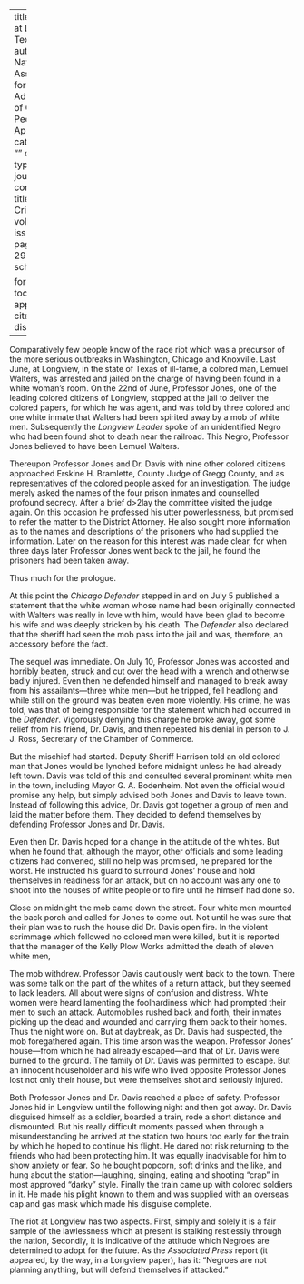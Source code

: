 
---
title: 'The Riot at Longview, Texas'
author: National Association for the Advancement of Colored People
date: Apr. 1919
categories: 
  - ""
citation: 
  type: article-journal
  container-title: The Crisis
  volume: 18
  issue: 6
  page: 291-292
google-scholar: true

format:
  html:
    toc: false
    appendix-cite-as: display
---


Comparatively few people know of the race riot which was a precursor of the more serious outbreaks in Washington, Chicago and Knoxville. Last June, at Longview, in the state of Texas of ill-fame, a colored man, Lemuel Walters, was arrested and jailed on the charge of having been found in a white woman's room. On the 22nd of June, Professor Jones, one of the leading colored citizens of Longview, stopped at the jail to deliver the colored papers, for which he was agent, and was told by three colored and one white inmate that Walters had been spirited away by a mob of white men. Subsequently the *Longview Leader* spoke of an unidentified Negro who had been found shot to death near the railroad. This Negro, Professor Jones believed to have been Lemuel Walters.

Thereupon Professor Jones and Dr. Davis with nine other colored citizens approached Erskine H. Bramlette, County Judge of Gregg County, and as representatives of the colored people asked for an investigation. The judge merely asked the names of the four prison inmates and counselled profound secrecy. After a brief d>2lay the committee visited the judge again. On this occasion he professed his utter powerlessness, but promised to refer the matter to the District Attorney. He also sought more information as to the names and descriptions of the prisoners who had supplied the information. Later on the reason for this interest was made clear, for when three days later Professor Jones went back to the jail, he found the prisoners had been taken away.

Thus much for the prologue.

At this point the *Chicago Defender* stepped in and on July 5 published a statement that the white woman whose name had been originally connected with Walters was really in love with him, would have been glad to become his wife and was deeply stricken by his death. The *Defender* also declared that the sheriff had seen the mob pass into the jail and was, therefore, an accessory before the fact.

The sequel was immediate. On July 10, Professor Jones was accosted and horribly beaten, struck and cut over the head with a wrench and otherwise badly injured. Even then he defended himself and managed to break away from his assailants---three white men---but he tripped, fell headlong and while still on the ground was beaten even more violently. His crime, he was told, was that of being responsible for the statement which had occurred in the *Defender*. Vigorously denying this charge he broke away, got some relief from his friend, Dr. Davis, and then repeated his denial in person to J. J. Ross, Secretary of the Chamber of Commerce.

But the mischief had started. Deputy Sheriff Harrison told an old colored man that Jones would be lynched before midnight unless he had already left town. Davis was told of this and consulted several prominent white men in the town, including Mayor G. A. Bodenheim. Not even the official would promise any help, but simply advised both Jones and Davis to leave town. Instead of following this advice, Dr. Davis got together a group of men and laid the matter before them. They decided to defend themselves by defending Professor Jones and Dr. Davis.

Even then Dr. Davis hoped for a change in the attitude of the whites. But when he found that, although the mayor, other officials and some leading citizens had convened, still no help was promised, he prepared for the worst. He instructed his guard to surround Jones' house and hold themselves in readiness for an attack, but on no account was any one to shoot into the houses of white people or to fire until he himself had done so.

Close on midnight the mob came down the street. Four white men mounted the back porch and called for Jones to come out. Not until he was sure that their plan was to rush the house did Dr. Davis open fire. In the violent scrimmage which followed no colored men were killed, but it is reported that the manager of the Kelly Plow Works admitted the death of eleven white men,

The mob withdrew. Professor Davis cautiously went back to the town. There was some talk on the part of the whites of a return attack, but they seemed to lack leaders. All about were signs of confusion and distress. White women were heard lamenting the foolhardiness which had prompted their men to such an attack. Automobiles rushed back and forth, their inmates picking up the dead and wounded and carrying them back to their homes. Thus the night wore on. But at daybreak, as Dr. Davis had suspected, the mob foregathered again. This time arson was the weapon. Professor Jones' house---from which he had already escaped---and that of Dr. Davis were burned to the ground. The family of Dr. Davis was permitted to escape. But an innocent householder and his wife who lived opposite Professor Jones lost not only their house, but were themselves shot and seriously injured.

Both Professor Jones and Dr. Davis reached a place of safety. Professor Jones hid in Longview until the following night and then got away. Dr. Davis disguised himself as a soldier, boarded a train, rode a short distance and dismounted. But his really difficult moments passed when through a misunderstanding he arrived at the station two hours too early for the train by which he hoped to continue his flight. He dared not risk returning to the friends who had been protecting him. It was equally inadvisable for him to show anxiety or fear. So he bought popcorn, soft drinks and the like, and hung about the station---laughing, singing, eating and shooting "crap" in most approved "darky" style. Finally the train came up with colored soldiers in it. He made his plight known to them and was supplied with an overseas cap and gas mask which made his disguise complete.

The riot at Longview has two aspects. First, simply and solely it is a fair sample of the lawlessness which at present is stalking restlessly through the nation, Secondly, it is indicative of the attitude which Negroes are determined to adopt for the future. As the *Associated Press* report (it appeared, by the way, in a Longview paper), has it: "Negroes are not planning anything, but will defend themselves if attacked."

